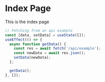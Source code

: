 
# Index Page

This is the index page

<Box width={50} height={50} bg="purples.7" />

```jsx
// Fetching from an api example
const [data, setData] = useState([]);
useEffect(() => {
  async function getData() {
    const res = await fetch('/api/example');
    const newData = await res.json();
    setData(newData);
  };

  getData();
}, []);
```